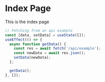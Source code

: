 
# Index Page

This is the index page

<Box width={50} height={50} bg="purples.7" />

```jsx
// Fetching from an api example
const [data, setData] = useState([]);
useEffect(() => {
  async function getData() {
    const res = await fetch('/api/example');
    const newData = await res.json();
    setData(newData);
  };

  getData();
}, []);
```